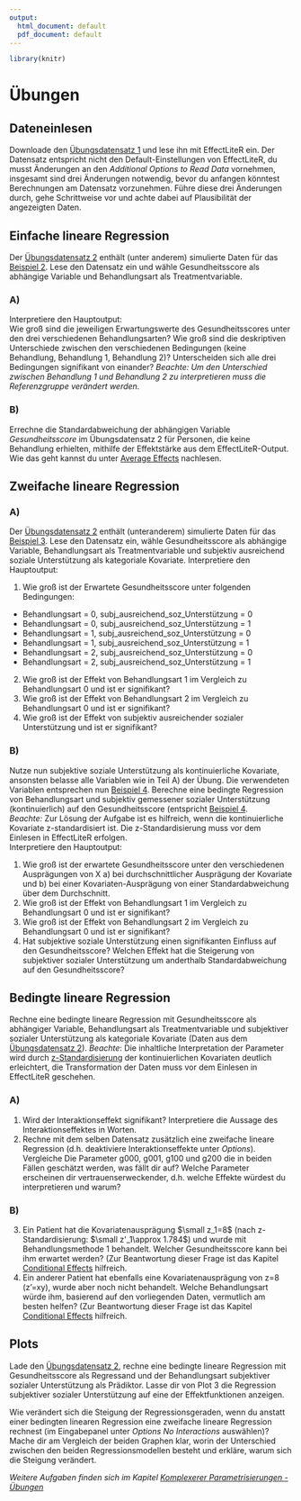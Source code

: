 ```yaml
---
output:
  html_document: default
  pdf_document: default
---
```


```r
library(knitr)
```

# Übungen
## Dateneinlesen
Downloade den [Übungsdatensatz 1](../Datensätze/EffectLiteR_Tutorial_Übungsdatensatz1.csv) und lese ihn mit EffectLiteR ein. Der Datensatz entspricht nicht den Default-Einstellungen von EffectLiteR, du musst Änderungen an den *Additional Options to Read Data* vornehmen, insgesamt sind drei Änderungen notwendig, bevor du anfangen könntest Berechnungen am Datensatz vorzunehmen. Führe diese drei Änderungen durch, gehe Schrittweise vor und achte dabei auf Plausibilität der angezeigten Daten.


## Einfache lineare Regression

Der [Übungsdatensatz 2](../Datensätze/EffectLiteR_Tutorial_Übungsdatensatz2.csv) enthält (unter anderem) simulierte Daten für das [Beispiel 2](#bspzwei). Lese den Datensatz ein und wähle Gesundheitsscore als abhängige Variable und Behandlungsart als Treatmentvariable.  

### A)
Interpretiere den Hauptoutput:   
Wie groß sind die jeweiligen Erwartungswerte des Gesundheitsscores unter den drei verschiedenen Behandlungsarten? Wie groß sind die deskriptiven Unterschiede zwischen den verschiedenen Bedingungen (keine Behandlung, Behandlung 1, Behandlung 2)? Unterscheiden sich alle drei Bedingungen signifikant von einander? 
*Beachte: Um den Unterschied zwischen Behandlung 1 und Behandlung 2 zu interpretieren muss die Referenzgruppe verändert werden.*

### B)
Errechne die Standardabweichung der abhängigen Variable *Gesundheitsscore* im Übungsdatensatz 2 für Personen, die keine Behandlung erhielten, mithilfe der Effektstärke aus dem EffectLiteR-Output. Wie das geht kannst du unter [Average Effects](#einsaverageeffects) nachlesen.

## Zweifache lineare Regression
### A)
Der [Übungsdatensatz 2](../Datensätze/EffectLiteR_Tutorial_Übungsdatensatz2.csv) enthält (unteranderem) simulierte Daten für das [Beispiel 3](#bspdrei). Lese den Datensatz ein, wähle Gesundheitsscore als abhängige Variable, Behandlungsart als Treatmentvariable und subjektiv ausreichend soziale Unterstützung als kategoriale Kovariate.
Interpretiere den Hauptoutput:

1. Wie groß ist der Erwartete Gesundheitsscore unter folgenden Bedingungen:
  +	Behandlungsart = 0, subj_ausreichend_soz_Unterstützung = 0
  +	Behandlungsart = 0, subj_ausreichend_soz_Unterstützung = 1
  +	Behandlungsart = 1, subj_ausreichend_soz_Unterstützung = 0
  +	Behandlungsart = 1, subj_ausreichend_soz_Unterstützung = 1
  +	Behandlungsart = 2, subj_ausreichend_soz_Unterstützung = 0
  +	Behandlungsart = 2, subj_ausreichend_soz_Unterstützung = 1
2. Wie groß ist der Effekt von Behandlungsart 1 im Vergleich zu Behandlungsart 0 und ist er signifikant?
3. Wie groß ist der Effekt von Behandlungsart 2 im Vergleich zu Behandlungsart 0 und ist er signifikant?
4. Wie groß ist der Effekt von subjektiv ausreichender sozialer Unterstützung und ist er signifikant?

### B)
Nutze nun subjektive soziale Unterstützung als kontinuierliche Kovariate, ansonsten belasse alle Variablen wie in Teil A) der Übung. Die verwendeten Variablen entsprechen nun [Beispiel 4](#bspvier).
Berechne eine bedingte Regression von Behandlungsart und subjektiv gemessener sozialer Unterstützung (kontinuierlich) auf den Gesundheitsscore (entspricht [Beispiel 4](#bspvier).  
*Beachte:* Zur Lösung der Aufgabe ist es hilfreich, wenn die kontinuierliche Kovariate z-standardisiert ist. Die z-Standardisierung muss vor dem Einlesen in EffectLiteR erfolgen.  
Interpretiere den Hauptoutput: 

1. Wie groß ist der erwartete Gesundheitsscore unter den verschiedenen Ausprägungen von X a) bei durchschnittlicher Ausprägung der Kovariate und b) bei einer Kovariaten-Ausprägung von einer Standardabweichung über dem Durchschnitt.
2. Wie groß ist der Effekt von Behandlungsart 1 im Vergleich zu Behandlungsart 0 und ist er signifikant?
3. Wie groß ist der Effekt von Behandlungsart 2 im Vergleich zu Behandlungsart 0 und ist er signifikant?
4. Hat subjektive soziale Unterstützung einen signifikanten Einfluss auf den Gesundheitsscore? Welchen Effekt hat die Steigerung von subjektiver sozialer Unterstützung um anderthalb Standardabweichung auf den Gesundheitsscore?


## Bedingte lineare Regression

Rechne eine bedingte lineare Regression mit Gesundheitsscore als abhängiger Variable, Behandlungsart als Treatmentvariable und subjektiver sozialer Unterstützung als kategoriale Kovariate (Daten aus dem [Übungsdatensatz 2](../Datensätze/EffectLiteR_Tutorial_Übungsdatensatz2.csv)). *Beachte*: Die inhaltliche Interpretation der Parameter wird durch [z-Standardisierung](#zstandlösung) der kontinuierlichen Kovariaten deutlich erleichtert, die Transformation der Daten muss vor dem Einlesen in EffectLiteR geschehen.

### A)

1. Wird der Interaktionseffekt signifikant? Interpretiere die Aussage des Interaktionseffektes in Worten.
2. Rechne mit dem selben Datensatz zusätzlich eine zweifache lineare Regression (d.h. deaktiviere Interaktionseffekte unter *Options*). Vergleiche Die Parameter g000, g001, g100 und g200 die in beiden Fällen geschätzt werden, was fällt dir auf? Welche Parameter erscheinen dir vertrauenserweckender, d.h. welche Effekte würdest du interpretieren und warum?


### B)

3. Ein Patient hat die  Kovariatenausprägung $\small z_1=8$ (nach z-Standardisierung: $\small z'_1\approx 1.784$) und wurde mit Behandlungsmethode 1 behandelt. Welcher Gesundheitsscore kann bei ihm erwartet werden? (Zur Beantwortung dieser Frage ist das Kapitel [Conditional Effects](#conditionaleffects) hilfreich.
4. Ein anderer Patient hat ebenfalls eine Kovariatenausprägung von z=8 (z'=xy), wurde aber noch nicht behandelt. Welche Behandlungsart würde ihm, basierend auf den vorliegenden Daten, vermutlich am besten helfen? (Zur Beantwortung dieser Frage ist das Kapitel [Conditional Effects](#conditionaleffects) hilfreich.

## Plots
Lade den [Übungsdatensatz 2](../Datensätze/EffectLiteR_Tutorial_Übungsdatensatz2.csv), rechne eine bedingte lineare Regression mit Gesundheitsscore als Regressand und der Behandlungsart subjektiver sozialer Unterstützung als Prädiktor. Lasse dir von Plot 3 die Regression subjektiver sozialer Unterstützung auf eine der Effektfunktionen anzeigen.  

Wie verändert sich die Steigung der Regressionsgeraden, wenn du  anstatt einer bedingten linearen Regression eine zweifache lineare Regression rechnest (im Eingabepanel unter *Options* *No Interactions* auswählen)?
Mache dir am Vergleich der beiden Graphen klar, worin der Unterschied zwischen den beiden Regressionsmodellen besteht und erkläre, warum sich die Steigung verändert.  


*Weitere Aufgaben finden sich im Kapitel [Komplexerer Parametrisierungen  - Übungen](#komplex)*